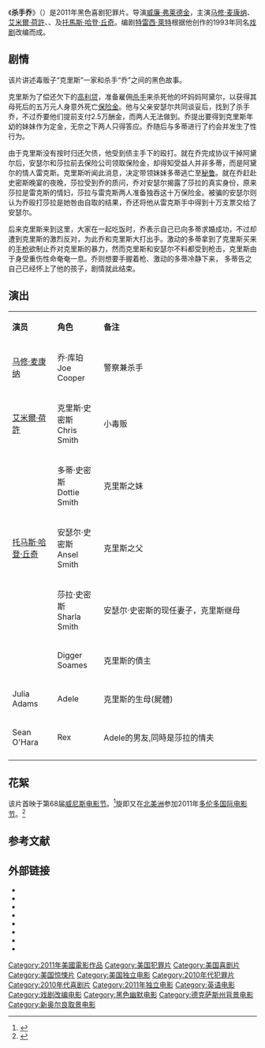 {{noteTA
|T=zh-cn:杀手乔; zh-hk:殺手喬; zh-tw:殺手喬一下; zh-sg:杀手乔一下;
|1=zh-cn:杀手乔; zh-hk:殺手喬; zh-tw:殺手喬一下; zh-sg:杀手乔一下;
}}

{{Infobox Film
|片名     = 杀手乔
|电影原名 = ''{{lang|en|Killer Joe}}''
|图像     = Killer_Joe_Poster.jpg
|图像说明 = 海报
|导演     = [[威廉·弗莱德金|威廉·弗莱德金]]
|监制     = 
|制片     = {{link-en|尼古拉斯·夏蒂尔|Nicolas Chartier}}<br />Scott Einbinder
|编剧     = [[特雷西·萊特|特雷西·萊特]]
|原著     = 《杀手乔》<br />''Killer Joe''<br />劇作家－特雷西·萊特
|主演     = [[马修·麦康纳|马修·麦康纳]]<br />[[艾米爾·荷許|艾米爾·荷許]]<br />{{link-en|朱诺·坦普尔|Juno Temple}}<br />{{link-en|吉娜·格申|Gina Gershon}}<br />[[托馬斯·哈登·丘奇|托馬斯·哈登·丘奇]]
|配乐     = [[泰勒·贝兹|泰勒·贝兹]]
|摄影     = {{link-en|凯莱布·丹斯切尔|Caleb Deschanel}}
|剪辑     = 达林纳·瓦罗（Darrin Navarro）
|制片商   = ANA Media<br />{{link-en|Voltage Pictures|Voltage Pictures}}<br />{{link-en|Worldview Entertainment|Worldview Entertainment}}
|发行商   = {{link-en|LD Entertainment|LD Entertainment}}
|上映日期 = {{Film date|2012|7|27|美国}}
|片长     = 102分钟
|产地     = {{USA}}
|语言     = 英文
|预算     = 1千万美元<ref name="budget">{{cite web|title=''Killer Joe'' (2011) – Box office / business|url=http://www.imdb.com/title/tt1726669/business|work=[[Amazon.com|Amazon.com]]|publisher=[[Internet_Movie_Database|Internet Movie Database]]|date=August 12, 2012|accessdate=2012-12-11|archive-date=2016-03-16|archive-url=https://web.archive.org/web/20160316231006/http://www.imdb.com/title/tt1726669/business|dead-url=no}}</ref>
|票房     = 4千7百萬美元<ref name=mojo>{{cite web | url=http://www.boxofficemojo.com/movies/?page=intl&id=killerjoe.htm | title=Killer Joe (2012) - International Box Office Results | work=[[Box_Office_Mojo|Box Office Mojo]] | publisher=[[Internet_Movie_Database|Internet Movie Database]] | date=February 9, 2014 | accessdate=March 12, 2016 | archive-date=2018-06-30 | archive-url=https://web.archive.org/web/20180630025025/http://www.boxofficemojo.com/movies/?page=intl&id=killerjoe.htm | dead-url=no }}</ref>
|前集     = 
|续集     = 
}}
《'''杀手乔'''》（{{lang-en|'''''Killer Joe'''''}}）是2011年黑色喜剧犯罪片。导演[[威廉·弗莱德金|威廉·弗莱德金]]，主演[[马修·麦康纳|马修·麦康纳]]、[[艾米爾·荷許|艾米爾·荷許]]、{{link-en|朱诺·坦普尔|Juno Temple}}、{{link-en|吉娜·格申|Gina Gershon}}及[[托馬斯·哈登·丘奇|托馬斯·哈登·丘奇]]。编剧[[特雷西·萊特|特雷西·萊特]]根据他创作的1993年同名[[戏剧|戏剧]]改编而成。

==剧情==
该片讲述毒贩子“克里斯”一家和杀手“乔”之间的黑色故事。

克里斯为了偿还欠下的[[高利贷|高利贷]]，准备雇佣[[杀手|杀手]]来杀死他的坏妈妈阿黛尔，以获得其母死后的五万元人身意外死亡[[保险金|保险金]]。他与父亲安瑟尔共同谈妥后，找到了杀手乔，不过乔要他们提前支付2.5万酬金，而两人无法做到。乔提出要得到克里斯年幼的妹妹作为定金，无奈之下两人只得答应。乔随后与多蒂进行了约会并发生了性行为。

由于克里斯没有按时归还欠债，他受到债主手下的殴打。就在乔完成协议干掉阿黛尔后，安瑟尔和莎拉前去保险公司领取保险金，却得知受益人并非多蒂，而是阿黛尔的情人雷克斯。克里斯听闻此消息，决定带领妹妹多蒂逃亡至[[秘鲁|秘鲁]]。就在乔赶赴史密斯晚宴的夜晚，莎拉受到乔的质问，乔对安瑟尔揭露了莎拉的真实身份，原来莎拉是雷克斯的情妇，莎拉与雷克斯两人准备独吞这十万保险金。被骗的安瑟尔则认为乔殴打莎拉是她咎由自取的结果，乔还将他从雷克斯手中得到十万支票交给了安瑟尔。

后来克里斯来到这里，大家在一起吃饭时，乔表示自己已向多蒂求婚成功，不过却遭到克里斯的激烈反对，为此乔和克里斯大打出手。激动的多蒂拿到了克里斯买来的[[手枪|手枪]]欲制止乔对克里斯的暴力，然而克里斯和安瑟尔不料都受到枪击，克里斯由于身受重伤性命奄奄一息。乔则想要手握着枪、激动的多蒂冷静下来， 多蒂告之自己已经怀上了他的孩子，剧情就此结束。

== 演出 ==
{|class="wikitable " width="70%"
|- style="background:cornflowerblue; color:white" align=center
|style="width:13%"|'''演员'''||style="width:10%"|'''角色'''||style="width:47%"|'''备注'''
|-
| [[马修·麦康纳|马修·麦康纳]] || 乔·库珀<br />Joe Cooper || 警察兼杀手
|-
| [[艾米爾·荷許|艾米爾·荷許]] || 克里斯·史密斯<br />Chris Smith || 小毒贩
|- 
| {{link-en|朱诺·坦普尔|Juno Temple}} || 多蒂·史密斯<br />Dottie Smith || 克里斯之妹
|- 
| [[托马斯·哈登·丘奇|托马斯·哈登·丘奇]] || 安瑟尔·史密斯<br />Ansel Smith || 克里斯之父
|-
| {{link-en|吉娜·格申|Gina Gershon}} || 莎拉·史密斯<br />Sharla Smith || 安瑟尔·史密斯的现任妻子，克里斯继母
|-
| {{link-en|馬克·麥考利|Marc Macaulay}} || Digger Soames ||  克里斯的債主
|-
| Julia Adams || Adele ||  克里斯的生母(屍體)
|-
| Sean O'Hara || Rex || Adele的男友,同時是莎拉的情夫
|-
|}

==花絮==
该片首映于第68届[[威尼斯电影节|威尼斯电影节]]。<ref name="Venice">{{cite web |url=http://www.labiennale.org/en/cinema/lineup/off-sel/venezia68 |title=Venezia 68: International competition of feature films |accessdate=2011-08-28 |work=Venice |deadurl=yes |archiveurl=https://web.archive.org/web/20110927003322/http://www.labiennale.org/en/cinema/lineup/off-sel/venezia68/ |archivedate=2011-09-27 }}</ref>旋即又在[[北美洲|北美洲]]参加2011年[[多伦多国际电影节|多伦多国际电影节]]。<ref name="Lambert2011">{{citation |title=Killer Joe premiere – 36th Toronto International Film Festival |url=http://www.digitalhit.com/galleries/40/589 |year=2011 |author=Lambert, Christine |journal=DigitalHit.com |accessdate=2012-01-06 |archive-date=2021-01-24 |archive-url=https://web.archive.org/web/20210124091546/https://www.digitalhit.com/galleries/40/589 |dead-url=no }}</ref>

==参考文献==
{{reflist}}

== 外部链接==
* {{douban}}
* {{Mtime|138531}}
* {{Official website|http://www.killerjoethemovie.com}}
* {{IMDb title|1726669|杀手乔}}
* {{AllRovi movie|526867|杀手乔}}
* {{Rotten Tomatoes|killer_joe|杀手乔}}
* {{Metacritic film|killer-joe|杀手乔}}
* {{Mojo title|killerjoe|杀手乔}}

{{土星獎最佳獨立電影}}
{{DEFAULTSORT:Killer Joe}}
[[Category:2011年美國電影作品|Category:2011年美國電影作品]]
[[Category:美国犯罪片|Category:美国犯罪片]]
[[Category:美国喜剧片|Category:美国喜剧片]]
[[Category:美国惊悚片|Category:美国惊悚片]]
[[Category:美国独立电影|Category:美国独立电影]]
[[Category:2010年代犯罪片|Category:2010年代犯罪片]]
[[Category:2010年代喜剧片|Category:2010年代喜剧片]]
[[Category:2011年独立电影|Category:2011年独立电影]]
[[Category:英语电影|Category:英语电影]]
[[Category:戏剧改编电影|Category:戏剧改编电影]]
[[Category:黑色幽默电影|Category:黑色幽默电影]]
[[Category:德克萨斯州背景电影|Category:德克萨斯州背景电影]]
[[Category:新奥尔良取景电影|Category:新奥尔良取景电影]]